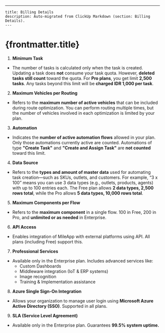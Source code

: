---
    title: Billing Details
    description: Auto-migrated from ClickUp Markdown (section: Billing Details).
    ---

# {frontmatter.title}

1. **Minimum Task**
*   The number of tasks is calculated only when the task is created. Updating a task does **not** consume your task quota. However, **deleted tasks still count** toward the quota. For **Pro plans**, you get limit **2,500 tasks**. Any tasks beyond this limit will be **charged IDR 1,000 per task**.
2. **Maximum Vehicles per Routing**
*   Refers to the **maximum number of active vehicles** that can be included during route optimization. You can perform routing multiple times, but the number of vehicles involved in each optimization is limited by your plan.
3. **Automation**
*   Indicates the **number of active automation flows** allowed in your plan. Only those automations currently active are counted. Automations of type **"Create Task"** and **"Create and Assign Task"** are **not counted** toward this limit.
4. **Data Source**
*   Refers to the **types and amount of master data** used for automating task creation—such as SKUs, outlets, and customers. For example, “3 x 100” means you can use 3 data types (e.g., outlets, products, agents) with up to 100 entries each. The Free plan allows **2 data types, 2,500 rows total**, while the Pro allows **5 data types, 10,000 rows total**.
5. **Maximum Components per Flow**
*   Refers to the **maximum component** in a single flow. 100 in Free, 200 in Pro, and **unlimited or as needed** in Enterprise.
6. **API Access**
*   Enables integration of MileApp with external platforms using API. All plans (including Free) support this.
7. **Professional Services**
*   Available only in the Enterprise plan. Includes advanced services like:
    *   Custom Dashboards
    *   Middleware integration (IoT & ERP systems)
    *   Image recognition
    *   Training & Implementation assistance
8. **Azure Single Sign-On Integration**
*   Allows your organization to manage user login using **Microsoft Azure Active Directory (SSO)**. Supported in all plans.
9. **SLA (Service Level Agreement)**
*   Available only in the Enterprise plan. Guarantees **99.5% system uptime.**
